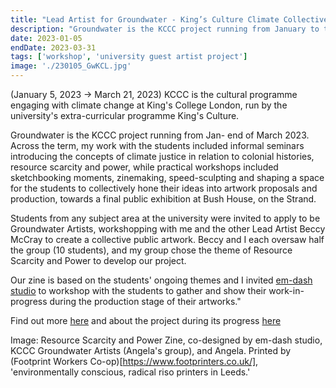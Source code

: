 ```yaml
---
title: "Lead Artist for Groundwater - King’s Culture Climate Collective's First Creative Climate Change Project at KCL"
description: "Groundwater is the KCCC project running from January to the end of March 2023. Across the term, my work with the students included informal seminars introducing the concepts of climate justice in relation to colonial histories, resource scarcity and power, while practical workshops included sketchbooking moments, zinemaking, speed-sculpting and shaping a space for the students to collectively hone their ideas into artwork proposals and production, towards a final public exhibition 'Superbloom' at Bush House, on the Strand. (January 5, 2023 → March 21, 2023) "
date: 2023-01-05
endDate: 2023-03-31
tags: ['workshop', 'university guest artist project']
image: './230105_GwKCL.jpg'
---
```


(January 5, 2023 → March 21, 2023) KCCC is the cultural programme engaging with climate change at King's College London, run by the university's extra-curricular programme King's Culture. 

Groundwater is the KCCC project running from Jan- end of March 2023. Across the term, my work with the students included informal seminars introducing the concepts of climate justice in relation to colonial histories, resource scarcity and power, while practical workshops included sketchbooking moments, zinemaking, speed-sculpting and shaping a space for the students to collectively hone their ideas into artwork proposals and production, towards a final public exhibition at Bush House, on the Strand. 

Students from any subject area at the university were invited to apply to be Groundwater Artists, workshopping with me and the other Lead Artist Beccy McCray to create a collective public artwork. Beccy and I each oversaw half the group (10 students), and my group chose the theme of Resource Scarcity and Power to develop our project. 

Our zine is based on the students' ongoing themes and I invited [em-dash studio](https://em-dash.studio/#) to workshop with the students to gather and show their work-in-progress during the production stage of their artworks."


Find out more [here](https://www.kcl.ac.uk/cultural/projects/kings-culture-climate-collective) and about the project during its progress [here](https://www.kcl.ac.uk/news/superbloom-culture-climate-collective)

Image: Resource Scarcity and Power Zine, co-designed by em-dash studio, KCCC Groundwater Artists (Angela's group), and Angela. Printed by (Footprint Workers Co-op)[https://www.footprinters.co.uk/], 'environmentally conscious, radical riso printers in Leeds.' 